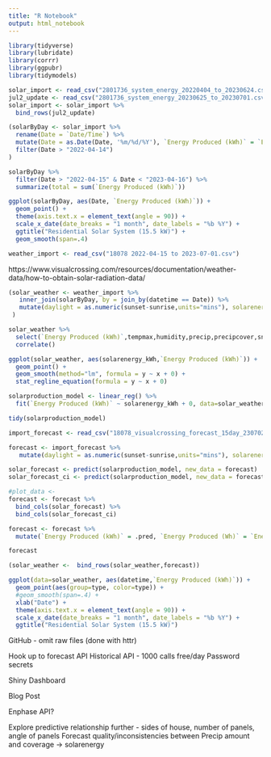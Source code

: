 ```yaml
---
title: "R Notebook"
output: html_notebook
---
```


```r
library(tidyverse)
library(lubridate)
library(corrr)
library(ggpubr)
library(tidymodels)
```

```r

solar_import <- read_csv("2801736_system_energy_20220404_to_20230624.csv")
jul2_update <- read_csv("2801736_system_energy_20230625_to_20230701.csv")
solar_import <- solar_import %>% 
  bind_rows(jul2_update)

(solarByDay <- solar_import %>% 
  rename(Date = `Date/Time`) %>% 
  mutate(Date = as.Date(Date, '%m/%d/%Y'), `Energy Produced (kWh)` = `Energy Produced (Wh)`/1000) %>% 
  filter(Date > "2022-04-14")
)

```

```r
solarByDay %>% 
  filter(Date > "2022-04-15" & Date < "2023-04-16") %>% 
  summarize(total = sum(`Energy Produced (kWh)`))

```


```r
ggplot(solarByDay, aes(Date, `Energy Produced (kWh)`)) +
  geom_point() + 
  theme(axis.text.x = element_text(angle = 90)) +
  scale_x_date(date_breaks = "1 month", date_labels = "%b %Y") +
  ggtitle("Residential Solar System (15.5 kW)") + 
  geom_smooth(span=.4) 

```


```r
weather_import <- read_csv("18078 2022-04-15 to 2023-07-01.csv")
```

https://www.visualcrossing.com/resources/documentation/weather-data/how-to-obtain-solar-radiation-data/

```r

(solar_weather <- weather_import %>% 
   inner_join(solarByDay, by = join_by(datetime == Date)) %>% 
   mutate(daylight = as.numeric(sunset-sunrise,units="mins"), solarenergy_kWh = solarenergy/3.6, type = "Historical")
 )

solar_weather %>% 
  select(`Energy Produced (kWh)`,tempmax,humidity,precip,precipcover,snow,snowdepth,cloudcover,visibility,solarradiation,,solarenergy,uvindex,daylight) %>% 
  correlate()

ggplot(solar_weather, aes(solarenergy_kWh,`Energy Produced (kWh)`)) +
  geom_point() +
  geom_smooth(method="lm", formula = y ~ x + 0) +
  stat_regline_equation(formula = y ~ x + 0)

```

```r

solarproduction_model <- linear_reg() %>% 
  fit(`Energy Produced (kWh)` ~ solarenergy_kWh + 0, data=solar_weather)

tidy(solarproduction_model)
```

```r
import_forecast <- read_csv("18078_visualcrossing_forecast_15day_230702.csv")

forecast <- import_forecast %>%  
   mutate(daylight = as.numeric(sunset-sunrise,units="mins"), solarenergy_kWh = solarenergy/3.6, type = "Forecast")

solar_forecast <- predict(solarproduction_model, new_data = forecast) 
solar_forecast_ci <- predict(solarproduction_model, new_data = forecast, type="conf_int")

#plot_data <- 
forecast <- forecast %>% 
  bind_cols(solar_forecast) %>% 
  bind_cols(solar_forecast_ci) 

forecast <- forecast %>% 
  mutate(`Energy Produced (kWh)` = .pred, `Energy Produced (Wh)` = `Energy Produced (kWh)`*1000)

forecast
```

```r
(solar_weather <-  bind_rows(solar_weather,forecast))

ggplot(data=solar_weather, aes(datetime,`Energy Produced (kWh)`)) +
  geom_point(aes(group=type, color=type)) + 
  #geom_smooth(span=.4) +
  xlab("Date") +
  theme(axis.text.x = element_text(angle = 90)) +
  scale_x_date(date_breaks = "1 month", date_labels = "%b %Y") +
  ggtitle("Residential Solar System (15.5 kW)") 


```

GitHub
- omit raw files (done with httr)

Hook up to forecast API
Historical API 
- 1000 calls free/day
Password secrets

Shiny Dashboard

Blog Post

Enphase API? 

Explore predictive relationship further
- sides of house, number of panels, angle of panels
Forecast quality/inconsistencies between Precip amount and coverage -> solarenergy


